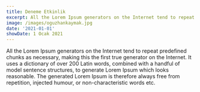 ```yaml
---
title: Deneme Etkinlik
excerpt: All the Lorem Ipsum generators on the Internet tend to repeat predefined chunks as necessary
image: /images/oguzhankaymak.jpg
date: '2021-01-01'
showDate: 1 Ocak 2021
---
```


All the Lorem Ipsum generators on the Internet tend to repeat predefined chunks as necessary, making this the first true generator on the Internet. It uses a dictionary of over 200 Latin words, combined with a handful of model sentence structures, to generate Lorem Ipsum which looks reasonable. The generated Lorem Ipsum is therefore always free from repetition, injected humour, or non-characteristic words etc.
